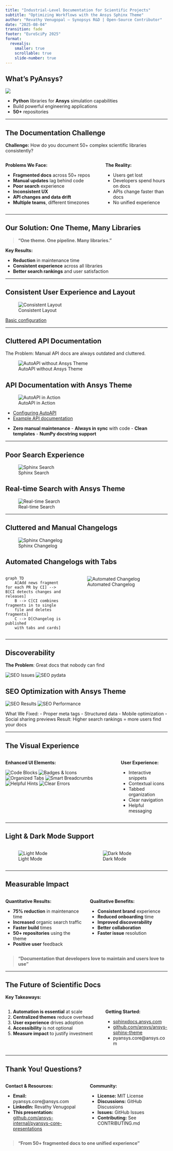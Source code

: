 ```yaml
---
title: "Industrial-Level Documentation for Scientific Projects"
subtitle: "Optimizing Workflows with the Ansys Sphinx Theme"
author: "Revathy Venugopal – Synopsys R&D | Open-Source Contributor"
date: "2025-08-04"
transition: fade
footer: "EuroSciPy 2025"
format:
  revealjs:
    smaller: true
    scrollable: true
    slide-number: true
---
```


## What's PyAnsys?

![](images/pyansys-logo.png)

-   **Python** libraries for **Ansys** simulation capabilities
-   Build powerful engineering applications
-   **50+** repositories

------------------------------------------------------------------------

## The Documentation Challenge

**Challenge:** How do you document 50+ complex scientific libraries consistently?

::::: columns
::: {.column width="60%"}
**Problems We Face:**

-   **Fragmented docs** across 50+ repos
-   **Manual updates** lag behind code
-   **Poor search** experience
-   **Inconsistent UX**
-   **API changes and data drift**
-   **Multiple teams**, different timezones
:::

::: {.column width="40%"}
**The Reality:**

-   Users get lost
-   Developers spend hours on docs
-   APIs change faster than docs
-   No unified experience
:::
:::::

------------------------------------------------------------------------

## Our Solution: One Theme, Many Libraries

> **"One theme. One pipeline. Many libraries."**

**Key Results:**

- **Reduction** in maintenance time
- **Consistent experience** across all libraries
- **Better search rankings** and user satisfaction

------------------------------------------------------------------------

## Consistent User Experience and Layout

![Consistent Layout](images/layout.png)

[Basic configuration](https://sphinxdocs.ansys.com/version/stable/user-guide/configuration.html)

------------------------------------------------------------------------

## Cluttered API Documentation

The Problem: Manual API docs are always outdated and cluttered.

![AutoAPI without Ansys Theme](images/autoapi-org.gif)

## API Documentation with Ansys Theme

![AutoAPI in Action](images/autoapi-ast.gif)

-   [Configuring AutoAPI](https://sphinxdocs.ansys.com/version/stable/user-guide/autoapi.html)
-   [Example API documentation](https://geometry.docs.pyansys.com/)

::: notes
-   **Zero manual maintenance** - **Always in sync** with code - **Clean templates** - **NumPy docstring support**
:::

------------------------------------------------------------------------

## Poor Search Experience

![Sphinx Search](images/search-sphinx.gif)

## Real-time Search with Ansys Theme

![Real-time Search](images/search_preview.gif)

------------------------------------------------------------------------

## Cluttered and Manual Changelogs

![Sphinx Changelog](images/sphinx-changelog.gif)

## Automated Changelogs with Tabs

::::: columns
::: {.column width="40%"}
```mermaid
graph TD
    A[Add news fragment for each PR by CI] --> B[CI detects changes and releases]
    B --> C[CI combines fragments in to single 
    file and deletes fragments]
    C --> D[Changelog is published 
    with tabs and cards]
```
:::

::: {.column width="60%"}
![Automated Changelog](images/auto-changelog.gif)
:::
:::::

------------------------------------------------------------------------

## Discoverability

**The Problem**: Great docs that nobody can find

![SEO Issues](images/seo-sphinx.png) ![SEO pydata](images/seo-pydata.png)

## SEO Optimization with Ansys Theme

![SEO Results](images/seo.png) ![SEO Performance](images/seo-results.png)

:::{.notes}
What We Fixed: - Proper meta tags - Structured data - Mobile optimization - Social sharing previews
Result: Higher search rankings = more users find your docs
:::

------------------------------------------------------------------------

## The Visual Experience {visibility="hidden"}

::::: columns
::: {.column width="70%"}
**Enhanced UI Elements:**

![Code Blocks](images/code-block.png) ![Badges & Icons](images/badges.png)\
![Organized Tabs](images/tabs.png) ![Smart Breadcrumbs](images/breadcrumbs.png) ![Helpful Hints](images/hint.png) ![Clear Errors](images/error.png)
:::

::: {.column width="30%"}
**User Experience:**

-   Interactive snippets
-   Contextual icons
-   Tabbed organization
-   Clear navigation
-   Helpful messaging
:::
:::::

------------------------------------------------------------------------

## Light & Dark Mode Support {visibility="hidden"}

::::: columns
::: {.column width="50%"}
![Light Mode](images/light-mode.png)
:::

::: {.column width="50%"}
![Dark Mode](images/dark-mode.png)
:::
:::::

------------------------------------------------------------------------

## Measurable Impact {visibility="hidden"}

::::: columns
::: {.column width="50%"}
**Quantitative Results:**

-   **75% reduction** in maintenance time
-   **Increased** organic search traffic
-   **Faster build** times
-   **50+ repositories** using the theme
-   **Positive user** feedback
:::

::: {.column width="50%"}
**Qualitative Benefits:**

-   **Consistent brand** experience
-   **Reduced onboarding** time
-   **Improved discoverability**
-   **Better collaboration**
-   **Faster issue** resolution
:::
:::::

> **"Documentation that developers love to maintain and users love to use"**

------------------------------------------------------------------------

## The Future of Scientific Docs

**Key Takeaways:**

::::: columns
::: {.column width="60%"}
1.  **Automation is essential** at scale
2.  **Centralized themes** reduce overhead
3.  **User experience** drives adoption
4.  **Accessibility** is not optional
5.  **Measure impact** to justify investment
:::

::: {.column width="40%"}
**Getting Started:**

-   [sphinxdocs.ansys.com](https://sphinxdocs.ansys.com)
-   [github.com/ansys/ansys-sphinx-theme](https://github.com/ansys/ansys-sphinx-theme)
-   pyansys.core\@ansys.com
:::
:::::

------------------------------------------------------------------------

## Thank You! Questions?

::::: columns
::: {.column width="50%"}
**Contact & Resources:**

-   **Email:** pyansys.core\@ansys.com
-   **LinkedIn:** Revathy Venugopal
-   **This presentation:** [github.com/ansys-internal/pyansys-core-presentations](https://github.com/ansys-internal/pyansys-core-presentations)
:::

::: {.column width="50%"}
**Community:**

-   **License:** MIT License
-   **Discussions:** GitHub Discussions
-   **Issues:** GitHub Issues
-   **Contributing:** See CONTRIBUTING.md
:::
:::::

> **"From 50+ fragmented docs to one unified experience"**

<!-- ![Code block](images/code-block.png)
![Badges](images/badges.png)
![Tabs](images/tabs.png)
![breadcrumbs](images/breadcrumbs.png)
![Admonition Boxes](images/hint.png)
![Admonition Boxes](images/error.png) -->
